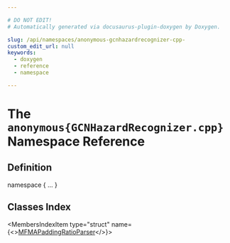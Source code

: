 ```yaml
---

# DO NOT EDIT!
# Automatically generated via docusaurus-plugin-doxygen by Doxygen.

slug: /api/namespaces/anonymous-gcnhazardrecognizer-cpp-
custom_edit_url: null
keywords:
  - doxygen
  - reference
  - namespace

---
```





# The `anonymous{GCNHazardRecognizer.cpp}` Namespace Reference

<DoxygenPage pluginConfig={pluginConfig}>



## Definition

<CodeBlock>namespace &#123; ... &#125;</CodeBlock>

## Classes Index

<MembersIndex>

<MembersIndexItem
  type="struct"
  name={<><a href="/docs/api/structs/anonymous-namespace-gcnhazardrecognizer-cpp-/mfmapaddingratioparser">MFMAPaddingRatioParser</a></>}>
</MembersIndexItem>

</MembersIndex>


</DoxygenPage>
